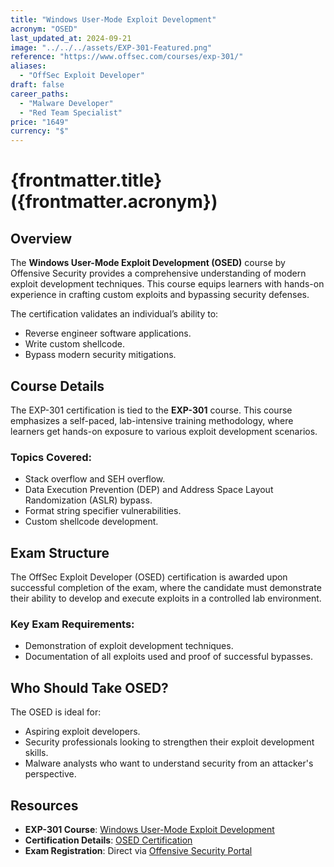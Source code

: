 ```yaml
---
title: "Windows User-Mode Exploit Development"
acronym: "OSED"
last_updated_at: 2024-09-21
image: "../../../assets/EXP-301-Featured.png"
reference: "https://www.offsec.com/courses/exp-301/"
aliases:
  - "OffSec Exploit Developer"
draft: false
career_paths:
  - "Malware Developer"
  - "Red Team Specialist"
price: "1649"
currency: "$"
---
```


# {frontmatter.title} ({frontmatter.acronym})

## Overview

The **Windows User-Mode Exploit Development (OSED)** course by Offensive Security provides a comprehensive
understanding of modern exploit development techniques. This course equips learners with hands-on experience in crafting
custom exploits and bypassing security defenses.

The certification validates an individual’s ability to:

- Reverse engineer software applications.
- Write custom shellcode.
- Bypass modern security mitigations.

## Course Details

The EXP-301 certification is tied to the **EXP-301** course. This course emphasizes a self-paced, lab-intensive training
methodology, where learners get hands-on exposure to various exploit development scenarios.

### Topics Covered:

- Stack overflow and SEH overflow.
- Data Execution Prevention (DEP) and Address Space Layout Randomization (ASLR) bypass.
- Format string specifier vulnerabilities.
- Custom shellcode development.

## Exam Structure

The OffSec Exploit Developer (OSED) certification is awarded upon successful completion of the exam, where the candidate
must demonstrate their ability to develop and execute exploits in a controlled lab environment.

### Key Exam Requirements:

- Demonstration of exploit development techniques.
- Documentation of all exploits used and proof of successful bypasses.

## Who Should Take OSED?

The OSED is ideal for:

- Aspiring exploit developers.
- Security professionals looking to strengthen their exploit development skills.
- Malware analysts who want to understand security from an attacker's perspective.

## Resources

- **EXP-301 Course**: [Windows User-Mode Exploit Development](https://www.offsec.com/courses/exp-301/)
- **Certification Details**: [OSED Certification](https://www.offsec.com/courses/exp-301/)
- **Exam Registration**: Direct via [Offensive Security Portal](https://www.offsec.com/)
